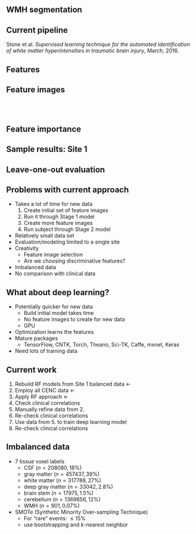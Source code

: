 
## WMH segmentation

\begin{center}
\includegraphics[width=\textwidth]{./Figures/lesions.png}
\end{center}

## Current pipeline

Stone et al. _Supervised learning technique for the automated identification of white 
matter hyperintensities in traumatic brain injury_, March, 2016.

\begin{center}
\includegraphics[width=\textwidth]{../Figures/wmhPipeline.png}
\end{center}


## Features

\tiny
\begin{center}
\input{../featureImagesTable}
\end{center}
\normalsize

## Feature images

\begin{center}
$label \sim_{RF} feature_{1} + \ldots + feature_{n}$
\end{center}

<BR><BR>

\begin{center}
\includegraphics[width=\textwidth]{../Figures/featureImages.png}
\end{center}

## Feature importance

\begin{center}
\includegraphics[width=0.6\textwidth]{../Figures/averageLeaveOneOut.png}
\end{center}

## Sample results:  Site 1

\begin{center}
\includegraphics[width=0.75\textwidth]{../Figures/sampleResults.png}
\end{center}


## Leave-one-out evaluation

\begin{center}
\includegraphics[width=\textwidth]{../Figures/evaluationResults.png}
\end{center}

<!--
Evaluation measures for both Stages of the leave-one-out protocol of the described protocol 
in the Methods section:  (a) sensitivity, (b) positive predictive value, (c) $F_1$ score, 
and (d) relative volume difference.   These quantitative assessments are given for three 
quantile ranges spanning the range of the manually-derived lesion volumes.    Overall 
improvement in all three whole lesion-based measuers is seen as the second Stage RF model is 
applied for all three quantile ranges.  The relative volume difference corresponding to the 
Stage 2 results tend to predict a decreased predicted volume over the Stage 1 results.
-->

## Problems with current approach

* Takes a lot of time for new data
    1. Create initial set of feature images
    2. Run it through Stage 1 model
    3. Create more feature images
    4. Run subject through Stage 2 model
* Relatively small data set
* Evaluation/modeling limited to a single site
* Creativity
    * Feature image selection
    * Are we choosing discriminative features?
* Imbalanced data
* No comparison with clinical data

## What about deep learning?

* Potentially quicker for new data
    * Build initial model takes time 
    * No feature images to create for new data
    * GPU
* Optimization learns the features
* Mature packages
    * TensorFlow, CNTK, Torch, Theano, Sci-TK, Caffe, mxnet, Keras
* Need lots of training data

## Current work 

1. Rebuild RF models from Site 1 balanced data $\leftarrow$
2. Employ all CENC data $\leftarrow$
3. Apply RF approach $\leftarrow$
4. Check clinical correlations
5. Manually refine data from 2.
6. Re-check clinical correlations
7. Use data from 5. to train deep learning model
8. Re-check clinical correlations

## Imbalanced data 

* 7 tissue voxel labels
    * CSF $(n = 208080, 18\%)$
    * gray matter $(n = 457437, 39\%)$
    * white matter $(n = 317788, 27\%)$
    * deep gray matter $(n = 33042, 2.8\%)$
    * brain stem $(n = 17975, 1.5\%)$
    * cerebellum $(n = 1369656, 12\%)$
    * WMH $(n = 901, 0.07\%)$
* SMOTe (Synthetic Minority Over-sampling Technique)
    * For "rare" events:  $\leq 15$\%
    * use bootstrapping and $k$-nearest neighbor


